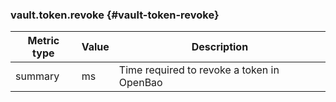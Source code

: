 ### vault.token.revoke {#vault-token-revoke}

Metric type | Value | Description
----------- | ----- | -----------
summary     | ms    | Time required to revoke a token in OpenBao
